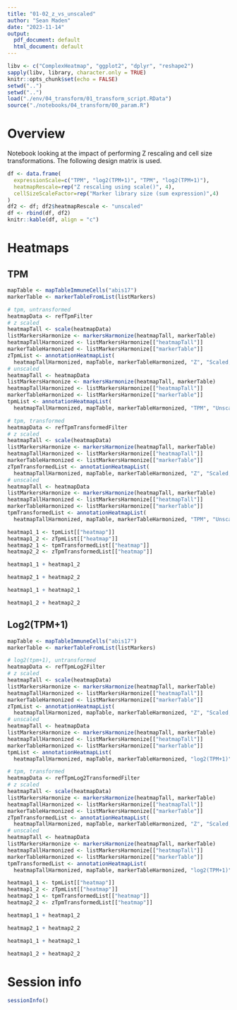 ```yaml
---
title: "01-02_z_vs_unscaled"
author: "Sean Maden"
date: "2023-11-14"
output:
  pdf_document: default
  html_document: default
---
```


```r
libv <- c("ComplexHeatmap", "ggplot2", "dplyr", "reshape2")
sapply(libv, library, character.only = TRUE)
knitr::opts_chunk$set(echo = FALSE)
setwd("..")
setwd("..")
load("./env/04_transform/01_transform_script.RData")
source("./notebooks/04_transform/00_param.R")
```

# Overview

Notebook looking at the impact of performing Z rescaling and cell size 
transformations. The following design matrix is used.

```r
df <- data.frame(
  expressionScale=c("TPM", "log2(TPM+1)", "TPM", "log2(TPM+1)"),
  heatmapRescale=rep("Z rescaling using scale()", 4),
  cellSizeScaleFactor=rep("Marker library size (sum expression)",4)
)
df2 <- df; df2$heatmapRescale <- "unscaled"
df <- rbind(df, df2)
knitr::kable(df, align = "c")
```

# Heatmaps

## TPM

```r
mapTable <- mapTableImmuneCells("abis17")
markerTable <- markerTableFromList(listMarkers)

# tpm, untransformed
heatmapData <- refTpmFilter
# z scaled
heatmapTall <- scale(heatmapData)
listMarkersHarmonize <- markersHarmonize(heatmapTall, markerTable)
heatmapTallHarmonized <- listMarkersHarmonize[["heatmapTall"]]
markerTableHarmonized <- listMarkersHarmonize[["markerTable"]]
zTpmList <- annotationHeatmapList(
  heatmapTallHarmonized, mapTable, markerTableHarmonized, "Z", "Scaled, untransformed")
# unscaled
heatmapTall <- heatmapData
listMarkersHarmonize <- markersHarmonize(heatmapTall, markerTable)
heatmapTallHarmonized <- listMarkersHarmonize[["heatmapTall"]]
markerTableHarmonized <- listMarkersHarmonize[["markerTable"]]
tpmList <- annotationHeatmapList(
  heatmapTallHarmonized, mapTable, markerTableHarmonized, "TPM", "Unscaled, untransformed")

# tpm, transformed
heatmapData <- refTpmTransformedFilter
# z scaled
heatmapTall <- scale(heatmapData)
listMarkersHarmonize <- markersHarmonize(heatmapTall, markerTable)
heatmapTallHarmonized <- listMarkersHarmonize[["heatmapTall"]]
markerTableHarmonized <- listMarkersHarmonize[["markerTable"]]
zTpmTransformedList <- annotationHeatmapList(
  heatmapTallHarmonized, mapTable, markerTableHarmonized, "Z", "Scaled, transformed")
# unscaled
heatmapTall <- heatmapData
listMarkersHarmonize <- markersHarmonize(heatmapTall, markerTable)
heatmapTallHarmonized <- listMarkersHarmonize[["heatmapTall"]]
markerTableHarmonized <- listMarkersHarmonize[["markerTable"]]
tpmTransformedList <- annotationHeatmapList(
  heatmapTallHarmonized, mapTable, markerTableHarmonized, "TPM", "Unscaled, transformed")
```

```r
heatmap1_1 <- tpmList[["heatmap"]]
heatmap1_2 <- zTpmList[["heatmap"]]
heatmap2_1 <- tpmTransformedList[["heatmap"]]
heatmap2_2 <- zTpmTransformedList[["heatmap"]]

heatmap1_1 + heatmap1_2

heatmap2_1 + heatmap2_2

heatmap1_1 + heatmap2_1

heatmap1_2 + heatmap2_2
```

## Log2(TPM+1)

```r
mapTable <- mapTableImmuneCells("abis17")
markerTable <- markerTableFromList(listMarkers)

# log2(tpm+1), untransformed
heatmapData <- refTpmLog2Filter
# z scaled
heatmapTall <- scale(heatmapData)
listMarkersHarmonize <- markersHarmonize(heatmapTall, markerTable)
heatmapTallHarmonized <- listMarkersHarmonize[["heatmapTall"]]
markerTableHarmonized <- listMarkersHarmonize[["markerTable"]]
zTpmList <- annotationHeatmapList(
  heatmapTallHarmonized, mapTable, markerTableHarmonized, "Z", "Scaled, untransformed")
# unscaled
heatmapTall <- heatmapData
listMarkersHarmonize <- markersHarmonize(heatmapTall, markerTable)
heatmapTallHarmonized <- listMarkersHarmonize[["heatmapTall"]]
markerTableHarmonized <- listMarkersHarmonize[["markerTable"]]
tpmList <- annotationHeatmapList(
  heatmapTallHarmonized, mapTable, markerTableHarmonized, "log2(TPM+1)", "Unscaled, untransformed")

# tpm, transformed
heatmapData <- refTpmLog2TransformedFilter
# z scaled
heatmapTall <- scale(heatmapData)
listMarkersHarmonize <- markersHarmonize(heatmapTall, markerTable)
heatmapTallHarmonized <- listMarkersHarmonize[["heatmapTall"]]
markerTableHarmonized <- listMarkersHarmonize[["markerTable"]]
zTpmTransformedList <- annotationHeatmapList(
  heatmapTallHarmonized, mapTable, markerTableHarmonized, "Z", "Scaled, transformed")
# unscaled
heatmapTall <- heatmapData
listMarkersHarmonize <- markersHarmonize(heatmapTall, markerTable)
heatmapTallHarmonized <- listMarkersHarmonize[["heatmapTall"]]
markerTableHarmonized <- listMarkersHarmonize[["markerTable"]]
tpmTransformedList <- annotationHeatmapList(
  heatmapTallHarmonized, mapTable, markerTableHarmonized, "log2(TPM+1)", "Unscaled, transformed")
```

```r
heatmap1_1 <- tpmList[["heatmap"]]
heatmap1_2 <- zTpmList[["heatmap"]]
heatmap2_1 <- tpmTransformedList[["heatmap"]]
heatmap2_2 <- zTpmTransformedList[["heatmap"]]

heatmap1_1 + heatmap1_2

heatmap2_1 + heatmap2_2

heatmap1_1 + heatmap2_1

heatmap1_2 + heatmap2_2
```

# Session info

```r
sessionInfo()
```
